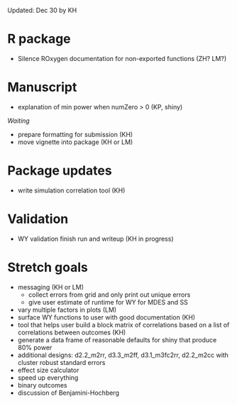 
Updated: Dec 30 by KH

# R package

- Silence ROxygen documentation for non-exported functions (ZH? LM?)

# Manuscript

- explanation of min power when numZero > 0 (KP, shiny)

*Waiting*

- prepare formatting for submission (KH)
- move vignette into package (KH or LM)

# Package updates

- write simulation correlation tool (KH)

# Validation

- WY validation finish run and writeup (KH in progress)
  
# Stretch goals

- messaging (KH or LM)
  - collect errors from grid and only print out unique errors
  - give user estimate of runtime for WY for MDES and SS
- vary multiple factors in plots (LM)
- surface WY functions to user with good documentation (KH)
- tool that helps user build a block matrix of correlations based on a list of correlations between outcomes (KH)
- generate a data frame of reasonable defaults for shiny that produce 80% power
- additional designs: d2.2_m2rr, d3.3_m2ff, d3.1_m3fc2rr, d2.2_m2cc with cluster robust standard errors
- effect size calculator
- speed up everything
- binary outcomes
- discussion of Benjamini-Hochberg
